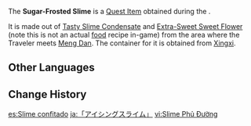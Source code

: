 {{Item Infobox
|id           = 100605
|image        = Item_Sugar-Frosted_Slime.png
|type         = Quest Items
|description  = A truly exquisite sweet treat that came to a certain someone in a dream. This dream was made a reality through someone else's hard work and, of course, a healthy dose of boom shaka-laka. Surely this is a gift fit for someone who belongs to the upper echelons of society.
|source1      = Obtained during the quest [[Equilibrium]]
}}
The '''Sugar-Frosted Slime''' is a [[Quest Item]] obtained during the {{Quest|Equilibrium}}. 

It is made out of [[Tasty Slime Condensate]] and [[Extra-Sweet Sweet Flower]] (note this is not an actual [[food]] recipe in-game) from the area where the Traveler meets [[Meng Dan]]. The container for it is obtained from [[Xingxi]].

==Other Languages==
{{Other Languages
|default_hidden = 1
|en      = Sugar-Frosted Slime
|zhs     = 「糖霜史莱姆」
|zhs_rm  = "Tángshuāng Shǐláimǔ"
|zht     = 「糖霜史萊姆」
|zht_rm  = "Tángshuāng Shǐláimǔ"
|ja      = 「アイシングスライム」
|ja_rm   = "Aishingu Suraimu"
|ko      = 「백설탕 슬라임」
|es      = Slime confitado
|fr      = Blobs confits
|ru      = Глазированный слайм
|th      = Sugar-Frosted Slime
|vi      = Slime Phủ Đường
|de      = „Glasierter Schleim“
|id      = Slime Lapis Gula
|pt      = Slimes Açucarados Gelado
|tr      = Bodurlop Jölesi
|it      = Melmoso glassato
}}

==Change History==
{{Change History|1.1}}

[[es:Slime confitado]]
[[ja:「アイシングスライム」]]
[[vi:Slime Phủ Đường]]
